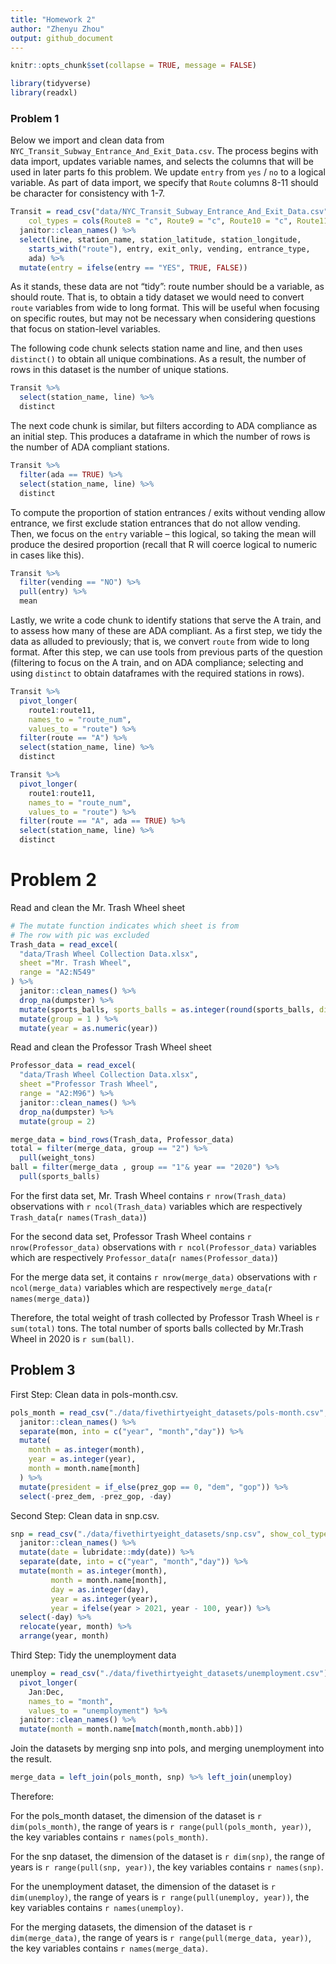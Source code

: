 ```yaml
---
title: "Homework 2"
author: "Zhenyu Zhou"
output: github_document
---
```


```r
knitr::opts_chunk$set(collapse = TRUE, message = FALSE)
```

```r
library(tidyverse)
library(readxl)
```


### Problem 1

Below we import and clean data from `NYC_Transit_Subway_Entrance_And_Exit_Data.csv`. The process begins with data import, updates variable names, and selects the columns that will be used in later parts fo this problem. We update `entry` from `yes` / `no` to a logical variable. As part of data import, we specify that `Route` columns 8-11 should be character for consistency with 1-7.

```r
Transit = read_csv("data/NYC_Transit_Subway_Entrance_And_Exit_Data.csv",
    col_types = cols(Route8 = "c", Route9 = "c", Route10 = "c", Route11 = "c")) %>% 
  janitor::clean_names() %>% 
  select(line, station_name, station_latitude, station_longitude, 
    starts_with("route"), entry, exit_only, vending, entrance_type, 
    ada) %>% 
  mutate(entry = ifelse(entry == "YES", TRUE, FALSE))
```

As it stands, these data are not "tidy": route number should be a variable, as should route. That is, to obtain a tidy dataset we would need to convert `route` variables from wide to long format. This will be useful when focusing on specific routes, but may not be necessary when considering questions that focus on station-level variables. 

The following code chunk selects station name and line, and then uses `distinct()` to obtain all unique combinations. As a result, the number of rows in this dataset is the number of unique stations.

```r
Transit %>% 
  select(station_name, line) %>% 
  distinct
```

The next code chunk is similar, but filters according to ADA compliance as an initial step. This produces a dataframe in which the number of rows is the number of ADA compliant stations. 

```r
Transit %>% 
  filter(ada == TRUE) %>% 
  select(station_name, line) %>% 
  distinct
```

To compute the proportion of station entrances / exits without vending allow entrance, we first exclude station entrances that do not allow vending. Then, we focus on the `entry` variable -- this logical, so taking the mean will produce the desired proportion (recall that R will coerce logical to numeric in cases like this).

```r
Transit %>% 
  filter(vending == "NO") %>% 
  pull(entry) %>% 
  mean
```

Lastly, we write a code chunk to identify stations that serve the A train, and to assess how many of these are ADA compliant. As a first step, we tidy the data as alluded to previously; that is, we convert `route` from wide to long format. After this step, we can use tools from previous parts of the question (filtering to focus on the A train, and on ADA compliance; selecting and using `distinct` to obtain dataframes with the required stations in rows).

```r
Transit %>% 
  pivot_longer(
    route1:route11,
    names_to = "route_num",
    values_to = "route") %>% 
  filter(route == "A") %>% 
  select(station_name, line) %>% 
  distinct
```

```r
Transit %>% 
  pivot_longer(
    route1:route11,
    names_to = "route_num",
    values_to = "route") %>% 
  filter(route == "A", ada == TRUE) %>% 
  select(station_name, line) %>% 
  distinct
```

# Problem 2 
Read and clean the Mr. Trash Wheel sheet
```r
# The mutate function indicates which sheet is from
# The row with pic was excluded
Trash_data = read_excel(
  "data/Trash Wheel Collection Data.xlsx", 
  sheet ="Mr. Trash Wheel", 
  range = "A2:N549"
) %>%
  janitor::clean_names() %>% 
  drop_na(dumpster) %>% 
  mutate(sports_balls, sports_balls = as.integer(round(sports_balls, digits = 0))) %>% 
  mutate(group = 1 ) %>% 
  mutate(year = as.numeric(year))
```

Read and clean the Professor Trash Wheel sheet
```r
Professor_data = read_excel(
  "data/Trash Wheel Collection Data.xlsx",
  sheet ="Professor Trash Wheel", 
  range = "A2:M96") %>%
  janitor::clean_names() %>% 
  drop_na(dumpster) %>% 
  mutate(group = 2)
```

```r
merge_data = bind_rows(Trash_data, Professor_data)
total = filter(merge_data, group == "2") %>%
  pull(weight_tons)
ball = filter(merge_data , group == "1"& year == "2020") %>% 
  pull(sports_balls)

```


For the first data set, Mr. Trash Wheel contains ``r nrow(Trash_data)`` observations with ``r ncol(Trash_data)`` variables which are respectively `Trash_data`(``r names(Trash_data)``)

For the second data set, Professor Trash Wheel contains ``r nrow(Professor_data)`` observations with ``r ncol(Professor_data)`` variables which are respectively `Professor_data`(``r names(Professor_data)``)

For the merge data set, it contains ``r nrow(merge_data)`` observations with ``r ncol(merge_data)`` variables which are respectively `merge_data`(``r names(merge_data)``)

Therefore, the total weight of trash collected by Professor Trash Wheel is `r sum(total)` tons. The total number of sports balls collected by Mr.Trash Wheel in 2020 is `r sum(ball)`.

## Problem 3

First Step: Clean data in pols-month.csv.

```r
pols_month = read_csv("./data/fivethirtyeight_datasets/pols-month.csv",show_col_types = FALSE) %>% 
  janitor::clean_names() %>% 
  separate(mon, into = c("year", "month","day")) %>%
  mutate(
    month = as.integer(month),
    year = as.integer(year),
    month = month.name[month]
  ) %>% 
  mutate(president = if_else(prez_gop == 0, "dem", "gop")) %>%
  select(-prez_dem, -prez_gop, -day)
```

Second Step: Clean data in snp.csv.

```r
snp = read_csv("./data/fivethirtyeight_datasets/snp.csv", show_col_types = FALSE) %>% 
  janitor::clean_names() %>% 
  mutate(date = lubridate::mdy(date)) %>% 
  separate(date, into = c("year", "month","day")) %>%
  mutate(month = as.integer(month),
         month = month.name[month],
         day = as.integer(day),
         year = as.integer(year),
         year = ifelse(year > 2021, year - 100, year)) %>%
  select(-day) %>% 
  relocate(year, month) %>%
  arrange(year, month)
```

Third Step: Tidy the unemployment data 

```r
unemploy = read_csv("./data/fivethirtyeight_datasets/unemployment.csv") %>%
  pivot_longer(
    Jan:Dec,
    names_to = "month",
    values_to = "unemployment") %>%
  janitor::clean_names() %>%
  mutate(month = month.name[match(month,month.abb)])
```

Join the datasets by merging snp into pols, and merging unemployment into the result.

```r
merge_data = left_join(pols_month, snp) %>% left_join(unemploy) 
```

Therefore:
  
  For the pols_month dataset, the dimension of the dataset is `r dim(pols_month)`, the range of years is `r range(pull(pols_month, year))`, the key variables contains `r names(pols_month)`.

For the snp dataset, the dimension of the dataset is `r dim(snp)`, the range of years is `r range(pull(snp, year))`, the key variables contains `r names(snp)`.

For the unemployment dataset, the dimension of the dataset is `r dim(unemploy)`, the range of years is `r range(pull(unemploy, year))`, the key variables contains `r names(unemploy)`.

For the merging datasets, the dimension of the dataset is `r dim(merge_data)`, the range of years is `r range(pull(merge_data, year))`, the key variables contains `r names(merge_data)`.

